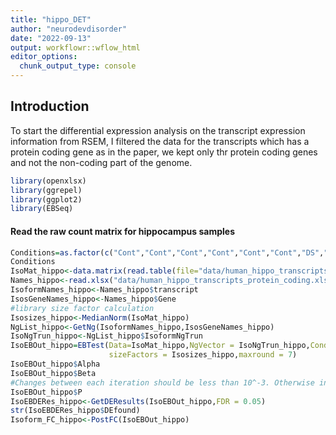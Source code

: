 ```yaml
---
title: "hippo_DET"
author: "neurodevdisorder"
date: "2022-09-13"
output: workflowr::wflow_html
editor_options:
  chunk_output_type: console
---
```


## Introduction

To start the differential expression analysis on the transcript expression information from RSEM, I filtered the data for the
transcripts which has a protein coding gene as in the paper, we kept only thr protein coding genes and not the non-coding part
of the genome.

```r
library(openxlsx)
library(ggrepel)
library(ggplot2)
library(EBSeq)
```


#### Read the raw count matrix for hippocampus samples
```r
Conditions=as.factor(c("Cont","Cont","Cont","Cont","Cont","Cont","DS","DS","DS","DS","DS","DS"))
Conditions
IsoMat_hippo<-data.matrix(read.table(file="data/human_hippo_transcripts_protein_coding.txt",header = T,row.names=1))
Names_hippo<-read.xlsx("data/human_hippo_transcripts_protein_coding.xlsx",sheet=2)
IsoformNames_hippo<-Names_hippo$transcript
IsosGeneNames_hippo<-Names_hippo$Gene
#library size factor calculation
Isosizes_hippo<-MedianNorm(IsoMat_hippo)
NgList_hippo<-GetNg(IsoformNames_hippo,IsosGeneNames_hippo)
IsoNgTrun_hippo<-NgList_hippo$IsoformNgTrun
IsoEBOut_hippo=EBTest(Data=IsoMat_hippo,NgVector = IsoNgTrun_hippo,Conditions = Conditions,
                      sizeFactors = Isosizes_hippo,maxround = 7)
IsoEBOut_hippo$Alpha
IsoEBOut_hippo$Beta
#Changes between each iteration should be less than 10^-3. Otherwise increase the number of iteration until you get it.
IsoEBOut_hippo$P
IsoEBDERes_hippo<-GetDEResults(IsoEBOut_hippo,FDR = 0.05)
str(IsoEBDERes_hippo$DEfound)
Isoform_FC_hippo<-PostFC(IsoEBOut_hippo)
```
